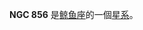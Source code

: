 {{NGCInfoBox|NGCID=NGC 856|發現者=路易斯·斯威夫特|發現日期=1886年10月31日|其他編號=NGC 859, UGC 1713,MCG 0-6-54|曆元=J2000.0|赤經=2時13分38.4秒
|赤緯=0°43'0"|星座=鲸鱼座|星體=星系|星等=13.3|表面亮度=13.3|藍等=14.2}}

'''NGC 856''' 是[[鲸鱼座|鲸鱼座]]的一個[[星系|星系]]。

{{NGCReference|856}}
{{Catalogs|NGC=856}}

{{Galaxy-stub}}
